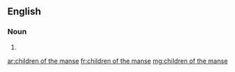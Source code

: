 ==English==

===Noun===
{{head|en|noun plural form|g=p}}

# {{plural of|child of the manse|lang=en}}

[[ar:children of the manse]]
[[fr:children of the manse]]
[[mg:children of the manse]]